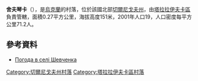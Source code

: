 {{coord|50|42|1|N|33|7|46|E|scale:100000|display=title}}

'''舍夫琴卡'''（{{lang-uk|Шевченка}}），是[[烏克蘭|烏克蘭]]的村落，位於該國北部[[切爾尼戈夫州|切爾尼戈夫州]]，由[[塔拉拉伊夫卡區|塔拉拉伊夫卡區]]負責管轄，面積0.27平方公里，海拔高度151米，2001年人口19，人口密度每平方公里71.2人。

==參考資料==
* [http://weather.in.ua/ua/chernigovskaja/28730 Погода в селі Шевченка]

[[Category:切爾尼戈夫州村落|Category:切爾尼戈夫州村落]]
[[Category:塔拉拉伊夫卡區村落|Category:塔拉拉伊夫卡區村落]]


{{Chernihiv-geo-stub}}